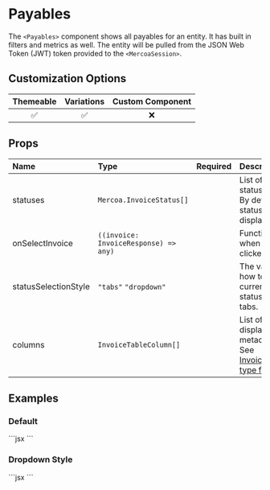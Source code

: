 
# Payables

The `<Payables>` component shows all payables for an entity. It has built in filters and metrics as well. The entity will be pulled from the JSON Web Token (JWT) token provided to the `<MercoaSession>`.

## Customization Options


| Themeable | Variations | Custom Component |
| :-------: | :--------: | :--------------: |
|    ✅     |     ✅     |        ❌        |

## Props

| Name                 | Type                                  | Required | Description                                                                  |
| :--------------------| :-------------------------------------| :--------| :----------------------------------------------------------------------------|
| statuses             | `Mercoa.InvoiceStatus[]`              |          | List of invoice statuses to display. By default, all statuses are displayed  |
| onSelectInvoice      | `((invoice: InvoiceResponse) => any)` |          | Function to call when an invoice is clicked                                  |
| statusSelectionStyle | `"tabs"` `"dropdown"`                 |          | The variation for how to select the currently shown status. Default is tabs. |
| columns              | `InvoiceTableColumn[]`                |          | List of columns to display, including metadata columns. See [InvoiceTableColumn type for details](./Table)                  |


## Examples

### Default

<ComponentContainer>
  <Payables />
  ```jsx
<Payables />
  ```
</ComponentContainer>

### Dropdown Style

<ComponentContainer>
  <Payables statusSelectionStyle="dropdown" />
  ```jsx
<Payables statusSelectionStyle="dropdown" />
  ```
</ComponentContainer>